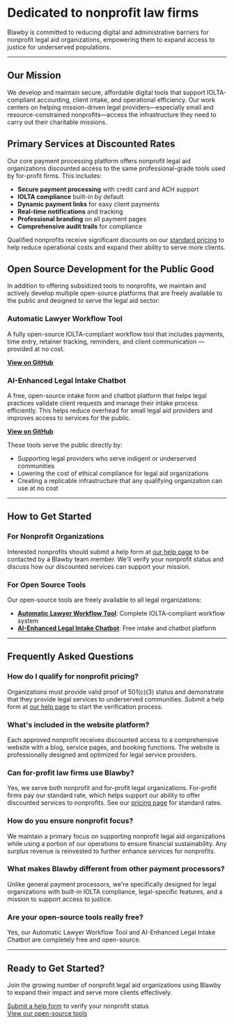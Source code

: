 # Dedicated to nonprofit law firms

Blawby is committed to reducing digital and administrative barriers for nonprofit legal aid organizations, empowering them to expand access to justice for underserved populations.

---

## Our Mission

We develop and maintain secure, affordable digital tools that support IOLTA-compliant accounting, client intake, and operational efficiency. Our work centers on helping mission-driven legal providers—especially small and resource-constrained nonprofits—access the infrastructure they need to carry out their charitable missions.

## Primary Services at Discounted Rates

Our core payment processing platform offers nonprofit legal aid organizations discounted access to the same professional-grade tools used by for-profit firms. This includes:

- **Secure payment processing** with credit card and ACH support
- **IOLTA compliance** built-in by default
- **Dynamic payment links** for easy client payments
- **Real-time notifications** and tracking
- **Professional branding** on all payment pages
- **Comprehensive audit trails** for compliance

Qualified nonprofits receive significant discounts on our [standard pricing](/pricing) to help reduce operational costs and expand their ability to serve more clients.

## Open Source Development for the Public Good

In addition to offering subsidized tools to nonprofits, we maintain and actively develop multiple open-source platforms that are freely available to the public and designed to serve the legal aid sector:

### Automatic Lawyer Workflow Tool

A fully open-source IOLTA-compliant workflow tool that includes payments, time entry, retainer tracking, reminders, and client communication — provided at no cost.

**[View on GitHub](https://github.com/Blawby/Automatic-Lawyer-Workflow-Payments-Time-Entry-Retainer-Balance-Reminders-Clients)**

### AI-Enhanced Legal Intake Chatbot

A free, open-source intake form and chatbot platform that helps legal practices validate client requests and manage their intake process efficiently. This helps reduce overhead for small legal aid providers and improves access to services for the public.

**[View on GitHub](https://github.com/pcl-labs/preact-cloudflare-intake-chatbot)**

These tools serve the public directly by:

- Supporting legal providers who serve indigent or underserved communities
- Lowering the cost of ethical compliance for legal aid organizations
- Creating a replicable infrastructure that any qualifying organization can use at no cost

---

## How to Get Started

### For Nonprofit Organizations

Interested nonprofits should submit a help form at [our help page](/help) to be contacted by a Blawby team member. We'll verify your nonprofit status and discuss how our discounted services can support your mission.

### For Open Source Tools

Our open-source tools are freely available to all legal organizations:

- **[Automatic Lawyer Workflow Tool](https://github.com/Blawby/Automatic-Lawyer-Workflow-Payments-Time-Entry-Retainer-Balance-Reminders-Clients)**: Complete IOLTA-compliant workflow system
- **[AI-Enhanced Legal Intake Chatbot](https://github.com/pcl-labs/preact-cloudflare-intake-chatbot)**: Free intake and chatbot platform

---

## Frequently Asked Questions

### How do I qualify for nonprofit pricing?

Organizations must provide valid proof of 501(c)(3) status and demonstrate that they provide legal services to underserved communities. Submit a help form at [our help page](/help) to start the verification process.

### What's included in the website platform?

Each approved nonprofit receives discounted access to a comprehensive website with a blog, service pages, and booking functions. The website is professionally designed and optimized for legal service providers.

### Can for-profit law firms use Blawby?

Yes, we serve both nonprofit and for-profit legal organizations. For-profit firms pay our standard rate, which helps support our ability to offer discounted services to nonprofits. See our [pricing page](/pricing) for standard rates.

### How do you ensure nonprofit focus?

We maintain a primary focus on supporting nonprofit legal aid organizations while using a portion of our operations to ensure financial sustainability. Any surplus revenue is reinvested to further enhance services for nonprofits.

### What makes Blawby different from other payment processors?

Unlike general payment processors, we're specifically designed for legal organizations with built-in IOLTA compliance, legal-specific features, and a mission to support access to justice.

### Are your open-source tools really free?

Yes, our Automatic Lawyer Workflow Tool and AI-Enhanced Legal Intake Chatbot are completely free and open-source.

---

## Ready to Get Started?

Join the growing number of nonprofit legal aid organizations using Blawby to expand their impact and serve more clients effectively.

[Submit a help form](/help) to verify your nonprofit status  
[View our open-source tools](https://github.com/Blawby)
